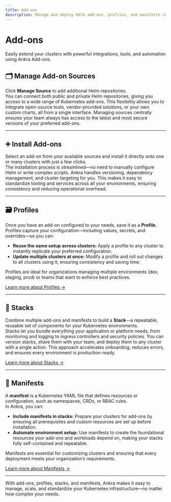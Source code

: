 ```yaml
---
title: Add-ons
description: Manage and deploy Helm add-ons, profiles, and manifests in Ankra.
---
```


# Add-ons

<Note>
Easily extend your clusters with powerful integrations, tools, and automation using Ankra Add-ons.
</Note>

## 🗂️ Manage Add-on Sources

Click <b>Manage Source</b> to add additional Helm repositories.  
You can connect both public and private Helm repositories, giving you access to a wide range of Kubernetes add-ons. This flexibility allows you to integrate open-source tools, vendor-provided solutions, or your own custom charts, all from a single interface. Managing sources centrally ensures your team always has access to the latest and most secure versions of your preferred add-ons.

---

## ➕ Install Add-ons

Select an add-on from your available sources and install it directly onto one or many clusters with just a few clicks.  
The installation process is streamlined—no need to manually configure Helm or write complex scripts. Ankra handles versioning, dependency management, and cluster targeting for you. This makes it easy to standardize tooling and services across all your environments, ensuring consistency and reducing operational overhead.

---

## 🗃️ Profiles

Once you have an add-on configured to your needs, save it as a <b>Profile</b>.  
Profiles capture your configuration—including values, secrets, and overrides—so you can:

- **Reuse the same setup across clusters:** Apply a profile to any cluster to instantly replicate your preferred configuration.
- **Update multiple clusters at once:** Modify a profile and roll out changes to all clusters using it, ensuring consistency and saving time.

Profiles are ideal for organizations managing multiple environments (dev, staging, prod) or teams that want to enforce best practices.

[Learn more about Profiles →](../essentials/profiles)

---

## 🧩 Stacks

Combine multiple add-ons and manifests to build a <b>Stack</b>—a repeatable, reusable set of components for your Kubernetes environments.  
Stacks let you bundle everything your application or platform needs, from monitoring and logging to ingress controllers and security policies. You can version stacks, share them with your team, and deploy them to any cluster with a single action. This approach accelerates onboarding, reduces errors, and ensures every environment is production-ready.

[Learn more about Stacks →](../essentials/stacks)

---

## 📄 Manifests

A <b>manifest</b> is a Kubernetes YAML file that defines resources or configuration, such as namespaces, CRDs, or RBAC rules.  
In Ankra, you can:

- **Include manifests in stacks:** Prepare your clusters for add-ons by ensuring all prerequisites and custom resources are set up before installation.
- **Automate environment setup:** Use manifests to create the foundational resources your add-ons and workloads depend on, making your stacks fully self-contained and repeatable.

Manifests are essential for customizing clusters and ensuring that every deployment meets your organization’s requirements.

[Learn more about Manifests →](../essentials/manifests)

---

With add-ons, profiles, stacks, and manifests, Ankra makes it easy to manage, scale, and standardize your Kubernetes infrastructure—no matter how complex your needs.